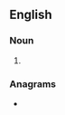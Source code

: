 {{also|hip bones}}
==English==

===Noun===
{{head|en|noun plural form}}

# {{plural of|hipbone|lang=en}}

===Anagrams===
* {{anagrams|en|hopbines}}